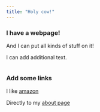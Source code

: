 ```yaml
---
title: "Holy cow!"
---
```


### I have a webpage!

And I can put all kinds of stuff on it!

I can add additional text.

```r


```

### Add some links

I like [amazon](https://www.amazon.com)

Directly to my [about page](about.html)